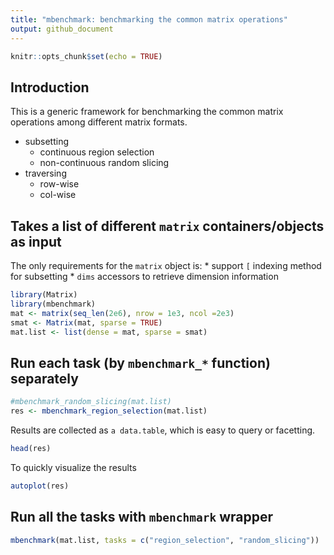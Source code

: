 ```yaml
---
title: "mbenchmark: benchmarking the common matrix operations"
output: github_document
---
```


```r
knitr::opts_chunk$set(echo = TRUE)
```

## Introduction

This is a generic framework for benchmarking the common matrix operations among different matrix formats.

* subsetting
  * continuous region selection
  * non-continuous random slicing
* traversing
  * row-wise
  * col-wise

## Takes a list of different `matrix` containers/objects as input
The only requirements for the `matrix` object is:
* support `[` indexing method for subsetting
* `dims` accessors to retrieve dimension information

```r
library(Matrix)
library(mbenchmark)
mat <- matrix(seq_len(2e6), nrow = 1e3, ncol =2e3)
smat <- Matrix(mat, sparse = TRUE)
mat.list <- list(dense = mat, sparse = smat)
```
## Run each task (by `mbenchmark_*` function) separately
```r
#mbenchmark_random_slicing(mat.list)
res <- mbenchmark_region_selection(mat.list)
```

Results are collected as `a data.table`, which is easy to query or facetting.
```r
head(res)
```


To quickly visualize the results

```r
autoplot(res)
```

## Run all the tasks with `mbenchmark` wrapper
```r
mbenchmark(mat.list, tasks = c("region_selection", "random_slicing"))
```

